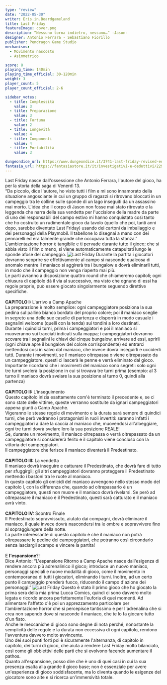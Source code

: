 ```yaml
---
type: "review"
date: "2022-05-30"
writer: Eris.in.Boardgameland
title: Last Friday
featureImage: cover.png
description: “Nessuno torna indietro, nessuno…” -Jason-
designer: Antonio Ferrara - Sebastiano Fiorillo
publisher: Pendragon Game Studio
mechanisms:
  - Movimento nascosto
  - Asimmetrico

score: 8
playing_time: 140min
playing_time_official: 30-120min
weight: 3
player_count: 5
player_count_official: 2-6

sidebar_votes:
  - title: Complessità
    value: 3
  - title: Preparazione
    value: 3
  - title: Fortuna
    value: 2
  - title: Longevità
    value: 4
  - title: Componenti
    value: 4
  - title: Portabilità
    value: 3

dungeondice_url: https://www.dungeondice.it/3741-last-friday-revised-edition.html
fantasia_url: https://fantasiastore.it/it/investigativi-e-deduttivi/229-last-friday.html
---
```


<Setting>
  Last Friday nasce dall'ossessione che Antonio Ferrara, l'autore del gioco, ha
  per la storia della saga di Venerdì 13.
  <br />
  “Da piccolo, dice l'autore, ho visto tutti i film e mi sono innamorato della
  situazione angosciante in cui un gruppo di ragazzi si ritrovano bloccati in un
  campeggio tra le colline sulle sponde di un lago inseguiti da un assassino mai
  morto. L'idea che il corpo di Jason non fosse mai stato ritrovato e la
  leggenda che narra della sua vendetta per l'uccisione della madre da parte di
  uno dei responsabili del campo estivo mi hanno conquistato così tanto che ho
  costruito un rudimentale gioco da tavolo (quello che poi, tanti anni dopo,
  sarebbe diventato Last Friday) usando dei cartoni da imballaggio e dei
  personaggi della Playmobil. Il tabellone lo disegnai a mano con dei pennarelli
  ed era talmente grande che occupava tutta la stanza.”
  <br />
  L'ambientazione horror è tangibile e ti pervade durante tutto il gioco; che si
  abbia visto il film o meno, si viene automaticamente catapultati lungo le
  sponde afose del campeggio.
</Setting>

<img src="./game1.jpg" alt="Last Friday" />

<Rules>
  Durante la partita i giocatori dovranno scoprire se effettivamente al campo si
  nasconde qualcosa di anomalo mentre il maniaco si aggirerà tra i bungalow e
  dovrà eliminarli tutti, in modo che il campeggio non venga riaperto mai più.
  <br />
  Le parti avranno a disposizione quattro round che chiameremo capitoli; ogni
  chiusura di capitolo dà il via al successivo, ma visto che ognuno di essi ha
  regole proprie, può essere giocato singolarmente seguendo direttive
  specifiche.
  <br />
  <br />
  <strong>CAPITOLO I:</strong> L'arrivo a Camp Apache
  <br />
  La preparazione è molto semplice: ogni campeggiatore posiziona la sua pedina sul
  pallino bianco bordato del proprio colore; poi il maniaco sceglie in segreto una
  delle sue caselle di partenza e disporrà in modo casuale i segnalini welcome (quelli
  con la tenda) sui tondini a loro destinati.
  <br />
  Durante i quindici turni, prima i campeggiatori e poi il maniaco si muoveranno
  sui tracciati indicati sulla mappa; i campeggiatori dovranno scovare tra i segnalini
  le chiavi dei cinque bungalow, arrivare ad essi, aprirli (ogni chiave apre il bungalow
  del colore corrispondente) ed entrarci mettendosi così in salvo dal maniaco, che
  invece dovrà inseguirli e ucciderli tutti. Durante i movimenti, se il maniaco oltrepassa
  o viene oltrepassato da un campeggiatore, questi ci lascerà le penne e verrà eliminato
  dal gioco.
  <br />
  Importante ricordarsi che i movimenti del maniaco sono segreti: solo ogni tre turni
  svelerà la posizione in cui si trovava tre turni prima (esempio: al 3 turno il
  maniaco dovrà svelare la sua posizione al turno 0, quindi alla partenza)
  <br />
  <br />
  <strong>CAPITOLO II:</strong> L'inseguimento
  <br />
  Questo capitolo inizia esattamente com'è terminato il precedente e, se ci sono
  state delle vittime, queste verranno sostituite da ignari campeggiatori appena
  giunti a Camp Apache.
  <br />
  Vigeranno le stesse regole di movimento e la durata sarà sempre di quindici
  turni, che però vedranno i protagonisti in ruoli invertiti: saranno infatti i
  campeggiatori a dare la caccia al maniaco che, muovendosi all'albeggiare, ogni
  tre turni dovrà svelare loro la sua posizione REALE!
  <br />
  Se, durante un movimento, il maniaco oltrepassa o verrà oltrepassato da un
  campeggiatore si considererà ferito e il capitolo viene concluso con la
  vittoria dei campeggiatori.
  <br />
  Il campeggiatore che ferisce il maniaco diventerà il Predestinato.
  <br />
  <br />
  <strong>CAPITOLO III:</strong> La vendetta
  <br />
  Il maniaco dovrà inseguire e catturare il Predestinato, che dovrà fare di tutto
  per sfuggirgli; gli altri campeggiatori dovranno proteggere il Predestinato mettendo
  i bastoni tra le ruote al maniaco.
  <br />
  In questo capitolo gli omicidi del maniaco avvengono nello stesso modo del capitolo
  I, con la differenza che, quando ad oltrepassarlo è un campeggiatore, questi non
  muore e il maniaco dovrà rivelarsi. Se però ad oltrepassare il maniaco è il Predestinato,
  questi sarà catturato e il maniaco avrà vinto.
  <br />
  <br />
  <strong>CAPITOLO IV:</strong> Scontro Finale
  <br />
  Il Predestinato sopravvissuto, aiutato dai compagni, dovrà eliminare il
  maniaco, il quale invece dovrà nascondersi tra le ombre e sopravvivere fino al
  sopraggiungere della notte.
  <br />
  La parte interessante di questo capitolo è che il maniaco non potrà
  oltrepassare le pedine dei campeggiatori, che potranno così circondarlo senza
  lasciargli scampo e vincere la partita!
  <br />
  <br />E <strong>l'espansione</strong>?!
  <br />
  Dice Antonio: “L'espansione Ritorno a Camp Apache nasce dall'esigenza di
  rendere ancora più adrenalinico il gioco; introduce un nuovo maniaco,
  personaggi speciali e nuove modalità di gioco, come il movimento in
  contemporanea di tutti i giocatori, eliminando i turni. Inoltre, ad un certo
  punto il campeggio prenderà fuoco, riducendo il campo d'azione dei
  personaggi.”
</Rules>

<img src="./game2.jpg" alt="Last Friday" />

<Feedback>
  Questo è stato il primo gioco che ho giocato la prima sera della mia prima
  Lucca Comics, quindi ci sono davvero molto legata e ricordo ancora
  perfettamente l'euforia di quei momenti. Ad alimentare l'affetto c'è poi un
  apprezzamento particolare per l'ambientazione horror che si percepisce
  tantissimo e per l'adrenalina che si crea non sapendo dove si nasconde il
  maniaco, che te lo fa giocare tutto d'un fiato.
  <br />
  Anche le meccaniche di gioco sono degne di nota perché, nonostante la
  semplicità delle regole e la durata non eccessiva di ogni capitolo, rendono
  l'avventura davvero molto avvincente.
  <br />
  Uno dei suoi punti forti poi è sicuramente l'alternanza, di capitolo in
  capitolo, dei turni di gioco, che aiuta a rendere Last Friday molto
  bilanciato, così come gli obbiettivi delle parti che si evolvono facendo
  aumentare il pathos.
  <br />
  Quanto all'espansione, posso dire che è uno di quei casi in cui la sua
  presenza esalta alla grande il gioco base; non è essenziale per avere
  un'esperienza di gioco soddisfacente, ma lo diventa quando le esigenze del
  giocatore sono alte e si ricerca un'immersività totale.
</Feedback>

<Instagram id="CeLuBngjFtX" />
